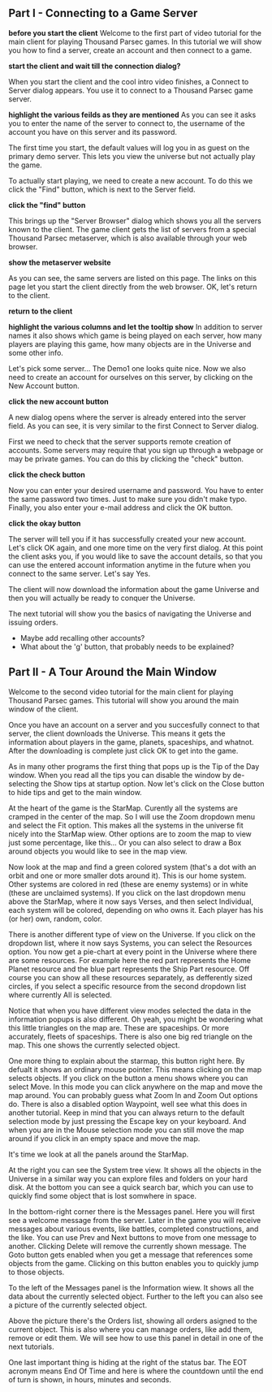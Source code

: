 == Part I - Connecting to a Game Server ==

'''before you start the client'''
Welcome to the first part of video tutorial for the main client for playing Thousand Parsec games. In this tutorial we will show you how to find a server, create an account and then connect to a game.

'''start the client and wait till the connection dialog?'''

When you start the client and the cool intro video finishes, a Connect to Server dialog appears. You use it to connect to a Thousand Parsec game server.

'''highlight the various feilds as they are mentioned'''
As you can see it asks you to enter the name of the server to connect to, the username of the account you have on this server and its password. 

The first time you start, the default values will log you in as guest on the primary demo server. This lets you view the universe but not actually play the game. 

To actually start playing, we need to create a new account. To do this we click the "Find" button, which is next to the Server field. 

'''click the "find" button'''

This brings up the "Server Browser" dialog which shows you all the servers known to the client. The game client gets the list of servers from a special Thousand Parsec metaserver, which is also available through your web browser.  

'''show the metaserver website'''

As you can see, the same servers are listed on this page. The links on this page let you start the client directly from the web browser. OK, let's return to the client. 

'''return to the client'''

'''highlight the various columns and let the tooltip show'''
In addition to server names it also shows which game is being played on each server, how many players are playing this game, how many objects are in the Universe and some other info.

Let's pick some server... The Demo1 one looks quite nice. Now we also need to create an account for ourselves on this server, by clicking on the New Account button.

'''click the new account button'''

A new dialog opens where the server is already entered into the server field. As you can see, it is very similar to the first Connect to Server dialog. 

First we need to check that the server supports remote creation of accounts. Some servers may require that you sign up through a webpage or may be private games. You can do this by clicking the "check" button.

'''click the check button'''

Now you can enter your desired username and password. You have to enter the same password two times. Just to make sure you didn't make typo. Finally, you also enter your e-mail address and click the OK button.

'''click the okay button'''

The server will tell you if it has successfully created your new account. Let's click OK again, and one more time on the very first dialog. At this point the client asks you, if you would like to save the account details, so that you can use the entered account information anytime in the future when you connect to the same server. Let's say Yes.

The client will now download the information about the game Universe and then you will actually be ready to conquer the Universe.

The next tutorial will show you the basics of navigating the Universe and issuing orders.

* Maybe add recalling other accounts?
* What about the 'g' button, that probably needs to be explained?

== Part II - A Tour Around the Main Window ==

Welcome to the second video tutorial for the main client for playing Thousand Parsec games. This tutorial will show you around the main window of the client.

Once you have an account on a server and you succesfully connect to that server, the client <dramatic voice>downloads the Universe</dramatic voice>. This means it gets the information about players in the game, planets, spaceships, and whatnot. After the downloading is complete just click OK to get into the game.

As in many other programs the first thing that pops up is the Tip of the Day window. When you read all the tips you can disable the window by de-selecting the Show tips at startup option. Now let's click on the Close button to hide tips and get to the main window.

At the heart of the game is the StarMap. Curently all the systems are cramped in the center of the map. So I will use the Zoom dropdown menu and select the Fit option. This makes all the systems in the universe fit nicely into the StarMap wiew. Other options are to zoom the map to view just some percentage, like this... Or you can also select to draw a Box around objects you would like to see in the map view.

Now look at the map and find a green colored system (that's a dot with an orbit and one or more smaller dots around it). This is our home system. Other systems are colored in red (these are enemy systems) or in white (these are unclaimed systems). If you click on the last dropdown menu above the StarMap, where it now says Verses, and then select Individual, each system will be colored, depending on who owns it. Each player has his (or her) own, random, color.

There is another different type of view on the Universe. If you click on the dropdown list, where it now says Systems, you can select the Resources option. You now get a pie-chart at every point in the Universe where there are some resources. For example here the red part represents the Home Planet resource and the blue part represents the Ship Part resource. Off course you can show all these resources separately, as defferently sized circles, if you select a specific resource from the second dropdown list where currently All is selected.

Notice that when you have different view modes selected the data in the information popups is also different. Oh yeah, you might be wondering what this little triangles on the map are. These are spaceships. Or more accurately, fleets of spaceships. There is also one big red triangle on the map. This one shows the currently selected object.

One more thing to explain about the starmap, this button right here. By defualt it shows an ordinary mouse pointer. This means clicking on the map selects objects. If you click on the button a menu shows where you can select Move. In this mode you can click anywhere on the map and move the map around. You can probably guess what Zoom In and Zoom Out options do. There is also a disabled option Waypoint, well see what this does in another tutorial. Keep in mind that you can always return to the default selection mode by just pressing the Escape key on your keyboard. And when you are in the Mouse selection mode you can still move the map around if you click in an empty space and move the map.

It's time we look at all the panels around the StarMap.

At the right you can see the System tree view. It shows all the objects in the Universe in a similar way you can explore files and folders on your hard disk. At the bottom you can see a quick search bar, which you can use to quickly find some object that is lost somwhere in space.

In the bottom-right corner there is the Messages panel. Here you will first see a welcome message from the server. Later in the game you will receive messages about various events, like battles, completed constructions, and the like. You can use Prev and Next buttons to move from one message to another. Clicking Delete will remove the currently shown message. The Goto button gets enabled when you get a message that references some objects from the game. Clicking on this button enables you to quickly jump to those objects.

To the left of the Messages panel is the Information wiew. It shows all the data about the currently selected object. Further to the left you can also see a picture of the currently selected object.

Above the picture there's the Orders list, showing all orders asigned to the current object. This is also where you can manage orders, like add them, remove or edit them. We will see how to use this panel in detail in one of the next tutorials.

One last important thing is hiding at the right of the status bar. The EOT acronym means End Of Time and here is where the countdown until the end of turn is shown, in hours, minutes and seconds.